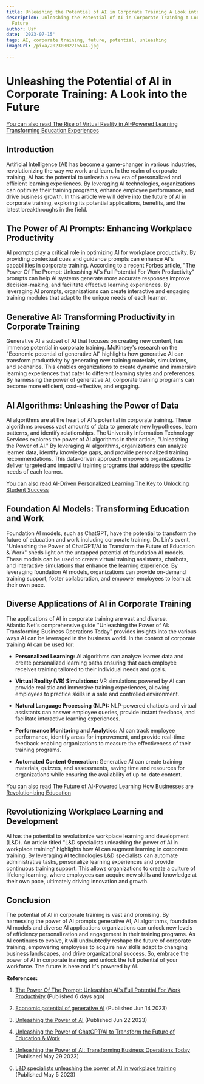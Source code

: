 ```yaml
---
title: Unleashing the Potential of AI in Corporate Training A Look into the Future
description: Unleashing the Potential of AI in Corporate Training A Look into the
  Future
author: Usf
date: '2023-07-15'
tags: AI, corporate training, future, potential, unleashing
imageUrl: /pixa/20230802215544.jpg

---
```

# Unleashing the Potential  of AI in Corporate Training: A Look into the Future

[You can also read The Rise of Virtual  Reality in AI-Powered Learning Transforming Education Experiences](The%20Rise%20of%20Virtual%20Reality%20in%20AI-Powered%20Learning%20Transforming%20Education%20Experiences)


##  Introduction

Artificial Intelligence (AI) has become  a game-changer in various industries, revolutionizing  the way we work and learn. In  the realm of corporate training, AI has the potential to unleash a new era  of  personalized and efficient learning  experiences. By leveraging AI technologies, organizations can optimize their training programs, enhance employee performance, and drive business growth. In this article we will delve into the future of AI in corporate training, exploring its  potential applications, benefits, and the latest  breakthroughs in the field.

## The Power of AI Prompts: Enhancing Workplace Productivity

AI prompts  play a critical role in optimizing AI for workplace productivity. By providing contextual cues  and guidance prompts can enhance AI's capabilities in corporate training. According to a recent Forbes article, "The Power  Of The Prompt: Unleashing AI's Full Potential For Work Productivity" prompts can help AI systems generate  more  accurate responses improve decision-making,  and facilitate effective learning  experiences. By leveraging AI prompts,  organizations can create interactive and engaging training modules that adapt to the unique needs of each learner.

##  Generative AI: Transforming Productivity in Corporate Training

Generative AI a subset of AI that focuses on creating new  content,  has immense potential in corporate training. McKinsey's research on the "Economic potential of generative AI"  highlights how generative AI can  transform productivity by generating  new training materials,  simulations, and scenarios. This enables organizations to create dynamic and immersive learning experiences that cater to different learning styles and preferences. By harnessing the power of  generative AI,  corporate training programs can become more efficient, cost-effective, and engaging.

## AI Algorithms: Unleashing the  Power of Data

AI algorithms are at the heart of AI's potential in  corporate training. These algorithms process vast amounts of data to  generate new hypotheses, learn patterns, and identify  relationships. The University Information Technology  Services explores the power of AI algorithms in their  article, "Unleashing the Power of AI." By leveraging AI algorithms, organizations can  analyze  learner data, identify knowledge gaps, and provide personalized training recommendations. This data-driven approach empowers organizations to deliver targeted and impactful training  programs that address the specific  needs of each learner.

[You can also read AI-Driven Personalized Learning The Key to  Unlocking Student Success](AI-Driven%20Personalized%20Learning%20The%20Key%20to%20Unlocking%20Student%20Success)


## Foundation AI Models: Transforming  Education and Work

Foundation AI models, such as ChatGPT, have the potential to transform the future  of education and work including corporate training. Dr. Lin's  event, "Unleashing the  Power of ChatGPT/AI to Transform the Future of Education & Work" sheds light on  the untapped potential of foundation AI models.  These models can be used to create virtual training assistants, chatbots, and interactive simulations that  enhance the learning experience. By leveraging foundation  AI  models, organizations can provide on-demand training support, foster collaboration, and empower employees to learn at their own pace.

## Diverse  Applications of AI in Corporate Training

The applications of AI in  corporate training are  vast and diverse. Atlantic.Net's comprehensive guide "Unleashing the Power of AI: Transforming Business  Operations Today" provides insights into the various ways AI can  be leveraged in the business world. In the context of  corporate training AI can be used  for:

- **Personalized Learning:** AI algorithms  can analyze learner data and create  personalized learning paths ensuring that each employee receives  training tailored  to their individual needs and goals.

-  **Virtual Reality  (VR) Simulations:** VR simulations powered by AI can provide  realistic and  immersive training experiences, allowing employees to practice skills in a safe and controlled environment.

-  **Natural Language Processing (NLP):** NLP-powered chatbots and virtual assistants can answer employee queries, provide instant  feedback, and facilitate interactive learning experiences.

- **Performance Monitoring and Analytics:** AI can  track employee performance, identify areas for improvement, and provide real-time feedback enabling organizations to measure the effectiveness of their training programs.

-  **Automated Content Generation:** Generative AI can create training materials, quizzes, and assessments, saving time and resources for organizations while  ensuring the availability of up-to-date content.

[You can also read The Future of AI-Powered Learning How Businesses are Revolutionizing Education](The%20Future%20of%20AI-Powered%20Learning%20How%20Businesses%20are%20Revolutionizing%20Education)


## Revolutionizing Workplace Learning and Development

AI has the potential to revolutionize workplace learning and development (L&D). An article titled "L&D specialists unleashing the power of AI in  workplace training" highlights how AI can augment learning in corporate training. By leveraging AI technologies L&D specialists can  automate administrative tasks, personalize learning experiences and provide continuous training support. This allows organizations to create a culture of lifelong learning, where employees can acquire new skills and knowledge at their own  pace, ultimately driving innovation  and growth.

## Conclusion

The  potential of AI in corporate training is vast  and promising. By harnessing  the power of AI prompts generative AI,  AI algorithms, foundation AI models and diverse AI applications organizations can unlock new  levels of  efficiency personalization and engagement in their training programs. As AI continues to evolve, it will  undoubtedly reshape the future of corporate  training, empowering employees to acquire new skills adapt to  changing business landscapes, and drive organizational success. So, embrace the  power of AI in corporate  training and unlock the full potential of your workforce.  The future is here and  it's powered by AI.

**References:**

1. [The Power Of The Prompt: Unleashing  AI's Full Potential For Work Productivity](https://www.forbes.com/sites/moorinsights/2023/07/27/the-power-of-the-prompt-unleashing-ais-full-potential-for-work-productivity/?sh=24a2d5755653) (Published 6 days  ago)

2. [Economic potential of generative AI](https://www.mckinsey.com/capabilities/mckinsey-digital/our-insights/the-economic-potential-of-generative-ai-the-next-productivity-frontier) (Published Jun 14 2023)

3. [Unleashing the Power  of AI](https://it.arizona.edu/news/unleashing-power-ai) (Published Jun 22 2023)

4. [Unleashing the Power of ChatGPT/AI to Transform the  Future of Education & Work](https://event.newschool.edu/unleashingthepowerofai)

5. [Unleashing the Power of AI:  Transforming Business Operations Today](https://www.atlantic.net/vps-hosting/unleashing-the-power-of-ai-transforming-business-operations-today/) (Published May 29 2023)

6. [L&D specialists unleashing the power of AI  in workplace training](https://www.peoplemanagement.co.uk/article/1821910/l-d-specialists-unleashing-power-ai-workplace-training) (Published May  5 2023)